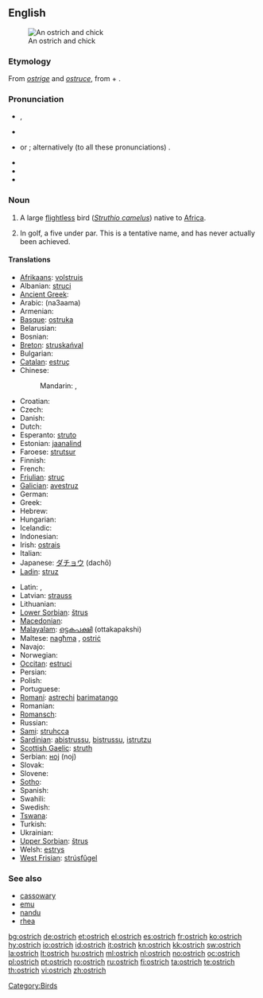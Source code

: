 ==English==
{{wikipedia}}
[[Image:Ostrich and chick.jpg|thumb|An ostrich and chick]]

===Etymology===
From {{etyl|xno}} ''[[ostrige]]'' and {{etyl|fro}} ''[[ostruce]]'', from {{etyl|la}} {{term|avis||bird|lang=la}} + {{term|struthio|strūthiō|ostrich|lang=la}}.

===Pronunciation===
* {{enPR|ŏs'trĭch}}, {{enPR|ôs'trĭch}}
* {{a|UK}} {{IPA|/'ɒs.tɹɪʧ/}}
* {{a|US}} {{IPA|/'ɑs.tɹɪʧ/}} or {{IPA|/'ɔs.trɪʧ/}}; alternatively (to all these pronunciations) {{IPA|/-strɪʤ/}}.
* {{audio|en-us-ostrich.ogg|Audio (US)}}
* {{audio|en-us-ostrich.ogg|Audio (US) (2)}}
* {{SAMPA|/"QstrItS/}}

===Noun===
{{en-noun|es}}

# A large [[flightless]] bird (''[[Struthio camelus]]'') native to [[Africa]].
# {{rfv-sense}} In golf, a five under par. This is a tentative name, and has never actually been achieved.

====Translations====
{{trans-top|large flightless bird}}
* [[Afrikaans]]: [[volstruis]]
* Albanian: [[struci]]
* [[Ancient Greek]]: {{tø|grc|στρουθοκάμηλος|tr=strouthokamēlos|sc=polytonic}}
* Arabic: {{Arab|[[نعامة]]}} (na3aama) {{f}}
* Armenian: {{t-|hy|ջայլամ|tr=ǰaylam}}
* [[Basque]]: [[ostruka]]
* Belarusian: {{t-|be|страус|xs=Belarusian}}
* Bosnian: {{t-|bs|noj|m}}
* [[Breton]]: [[struskańval]]
* Bulgarian: {{t+|bg|щраус|tr=štraus}}
* [[Catalan]]: [[estruç]] {{m}}
* Chinese:
*: Mandarin: {{t|cmn|鴕鳥|sc=Hani}}, {{t-|cmn|鸵鸟|tr=tuóniǎo|sc=Hani}}
* Croatian: {{t+|hr|noj}}
* Czech: {{t-|cs|pštros}}
* Danish: {{t+|da|struds}}
* Dutch: {{t+|nl|struisvogel|m}}
* Esperanto: [[struto]]
* Estonian: [[jaanalind]]
* Faroese: [[strutsur]]
* Finnish: {{t-|fi|strutsi}}
* French: {{t+|fr|autruche|f}}
* [[Friulian]]: [[struç]]
* [[Galician]]: [[avestruz]]
* German: {{t+|de|Strauß|m}}
* Greek: {{t+|el|στρουθοκάμηλος|tr=struthokamilos}}
* Hebrew: {{t+|he|יען|f|tr=ya'en}}
* Hungarian: {{t+|hu|strucc}}
* Icelandic: {{t+|is|strútur}}
* Indonesian: {{t+|id|burung unta|xs=Indonesian}}
* Irish: [[ostrais]]
* Italian: {{t+|it|struzzo|m}}
* Japanese: [[ダチョウ]] (dachō)
* [[Ladin]]: [[struz]]
{{trans-mid}}
* Latin: {{t-|la|struthiocamelus|m}}, {{t-|la|struthio|m}}
* Latvian: [[strauss]]
* Lithuanian: {{t+|lt|strutis|xs=Lithuanian}}
* [[Lower Sorbian]]: [[štrus]]
* [[Macedonian]]: {{t-|mk|ној|m|tr=noj}}
* [[Malayalam]]: [[ഒട്ടകപക്ഷി]] (ottakapakshi)
* Maltese: [[nagħma]] {{f}}, [[ostriċ]]
* Navajo: {{tø|nv|tsíditsoh}}
* Norwegian: {{t+|no|struts|m}}
* [[Occitan]]: [[estruci]]
* Persian: {{t|fa|شترمرغ|tr=shotor morq|xs=Persian}}
* Polish: {{t+|pl|struś|m}}
* Portuguese: {{t+|pt|avestruz}}
* [[Romani]]: [[astrechi]] {{m}} [[barimatango]] {{m}}
* Romanian: {{t+|ro|struţ}}
* [[Romansch]]: {{t-|rm|strut|xs=Romansch}}
* Russian: {{t+|ru|страус|m|tr=straus}}
* [[Sami]]: [[struhcca]]
* [[Sardinian]]: [[abistrussu]], [[bistrussu]], [[istrutzu]]
* [[Scottish Gaelic]]: [[struth]]
* Serbian: [[ноj]] (noj)
* Slovak: {{t-|sk|pštros}}
* Slovene: {{t+|sl|noj|m}}
* [[Sotho]]: {{t|st|mpjhe|xs=Sotho}}
* Spanish: {{t-|es|avestruz|m}}
* Swahili: {{t+|sw|mbuni|xs=Swahili}}
* Swedish: {{t+|sv|struts}}
* [[Tswana]]: {{t-|tn|ntšhe|xs=Tswana}}
* Turkish: {{t+|tr|deve kuşu}}
* Ukrainian: {{t-|uk|страус|tr=straus|xs=Ukrainian}}
* [[Upper Sorbian]]: [[štrus]]
* Welsh: [[estrys]]
* [[West Frisian]]: [[strúsfûgel]]
{{trans-bottom}}

===See also===
* [[cassowary]]
* [[emu]]
* [[nandu]]
* [[rhea]]

[[Category:Birds]]

[[bg:ostrich]]
[[de:ostrich]]
[[et:ostrich]]
[[el:ostrich]]
[[es:ostrich]]
[[fr:ostrich]]
[[ko:ostrich]]
[[hy:ostrich]]
[[io:ostrich]]
[[id:ostrich]]
[[it:ostrich]]
[[kn:ostrich]]
[[kk:ostrich]]
[[sw:ostrich]]
[[la:ostrich]]
[[lt:ostrich]]
[[hu:ostrich]]
[[ml:ostrich]]
[[nl:ostrich]]
[[no:ostrich]]
[[oc:ostrich]]
[[pl:ostrich]]
[[pt:ostrich]]
[[ro:ostrich]]
[[ru:ostrich]]
[[fi:ostrich]]
[[ta:ostrich]]
[[te:ostrich]]
[[th:ostrich]]
[[vi:ostrich]]
[[zh:ostrich]]